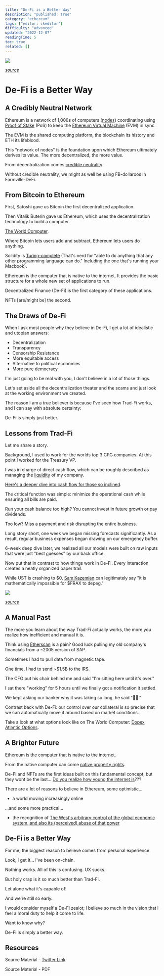 ```yaml
---
title: "De-Fi is a Better Way"
description: "published: true"
category: "ethereum"
tags: ["editor: ckeditor"]
difficulty: "advanced"
updated: "2022-12-07"
readingTime: 5
toc: true
related: []
---
```


![](/images/a-better-way-banner.jpeg)

[*source*](https://www.finance-monthly.com/2022/03/defi-revolution-the-factors-driving-the-growth-of-decentralised-finance/)

# De-Fi is a Better Way

## A Credibly Neutral Network

Ethereum is a network of 1,000s of computers ([nodes](https://inevitableeth.com/home/ethereum/network/node)) coordinating using [Proof of Stake](https://inevitableeth.com/home/ethereum/network/consensus/pos) (PoS) to keep the [Ethereum Virtual Machine](https://inevitableeth.com/home/ethereum/evm) (EVM) in sync.

The EVM is the shared computing platform, the blockchain its history and ETH its lifeblood.

This "network of nodes" is the foundation upon which Ethereum ultimately derives its value. The more decentralized, the more value.

From decentralization comes [credible neutrality](https://inevitableeth.com/home/concepts/credible-neutrality). 

Without credible neutrality, we might as well be using FB-dollaroos in Farmville-DeFi.

## From Bitcoin to Ethereum

First, Satoshi gave us Bitcoin the first decentralized application.

Then Vitalik Buterin gave us Ethereum, which uses the decentralization technology to build a computer.

[The World Computer](/ethereum/world-computer).

Where Bitcoin lets users add and subtract, Ethereum lets users do anything. 

Solidity is [Turing-complete](/concepts/turing-complete) (That's nerd for "able to do anything that any other programming language can do." Including the one that's running your Macbook).

Ethereum is the computer that is native to the internet. It provides the basic structure for a whole new set of applications to run. 

Decentralized Finance (De-Fi) is the first category of these applications. 

NFTs \[are/might be\] the second.

## The Draws of De-Fi

When I ask most people why they believe in De-Fi, I get a lot of idealistic and utopian answers: 

*   Decentralization
*   Transparency
*   Censorship Resistance
*   More equitable access
*   Alternative to political economies
*   More pure democracy

I'm just going to be real with you, I don't believe in a lot of those things.

Let's set aside all the decentralization theater and the scams and just look at the working environment we created.

The reason I am a true believer is because I've seen how Trad-Fi works, and I can say with absolute certainty:

De-Fi is simply just better.

## Lessons from Trad-Fi 

Let me share a story. 

Background, I used to work for the worlds top 3 CPG companies. At this point I worked for the Treasury VP.

I was in charge of direct cash flow, which can be roughly described as managing the [liquidity](/concepts/liquidity) of my company. 

[Here's a deeper dive into cash flow for those so inclined](/concepts/working-capital).

The critical function was simple: minimize the operational cash while ensuring all bills are paid. 

Run your cash balance too high? You cannot invest in future growth or pay dividends. 

Too low? Miss a payment and risk disrupting the entire business.

Long story short, one week we began missing forecasts significantly. As a result, regular business expenses began drawing on our emergency buffer. 

6-week deep dive later, we realized all our models were built on raw inputs that were just "best guesses" by our back office.

Now put that in contrast to how things work in De-Fi. Every interaction creates a neatly organized paper trail.

While UST is crashing to $0, [Sam Kazemian](https://twitter.com/samkazemian) can legitimately say "it is mathematically impossible for $FRAX to depeg."

![](/images/a-better-way-1.jpeg)

[*source*](https://twitter.com/0xAlunara/status/1524528271764955136)

## A Manual Past

The more you learn about the way Trad-Fi actually works, the more you realize how inefficient and manual it is.

Think using [Etherscan](https://etherscan.io/) is a pain? Good luck pulling my old company's financials from a ~2005 version of SAP.

Sometimes I had to pull data from magnetic tape.

One time, I had to send ~$1.5B to the IRS. 

The CFO put his chair behind me and said "I'm sitting here until it's over."

I sat there "working" for 5 hours until we finally got a notification it settled. 

We kept asking our banker why it was taking so long, he said "🤷‍♂️."

Contrast back with De-Fi: our control over our collateral is so precise that we can automatically move it around based on market conditions.

Take a look at what options look like on The World Computer: [Dopex Atlantic Options](/ethereum/world-computer/projects/dopex).

## A Brighter Future

Ethereum is the computer that is native to the internet. 

From the native computer can come [native property rights](/ethereum/evm/property-rights).

De-Fi and NFTs are the first ideas built on this fundamental concept, but they wont be the last... [Do you realize how young the internet is](/background/mass-comm)???

There are a lot of reasons to believe in Ethereum, some optimistic...

*   a world moving increasingly online

...and some more practical...

*   the recognition of [The West's arbitrary control of the global economic system, and also its (perceived) abuse of that power](/background)

## De-Fi is a Better Way

For me, the biggest reason to believe comes from personal experience. 

Look, I get it... I've been on-chain. 

Nothing works. All of this is confusing. UX sucks. 

But holy crap is it so much better than Trad-Fi. 

Let alone what it's capable of! 

And we're still so early.

I would consider myself a De-Fi zealot; I believe so much in the vision that I feel a moral duty to help it come to life. 

Want to know why? 

De-Fi is simply a better way.

## Resources

Source Material - [Twitter Link](https://twitter.com/logarithmicrex/status/1544848160803000320)

Source Material - PDF

